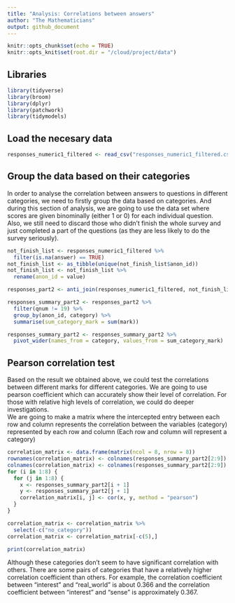 ```yaml
---
title: "Analysis: Correlations between answers"
author: "The Mathematicians"
output: github_document
---
```


```r
knitr::opts_chunk$set(echo = TRUE)
knitr::opts_knit$set(root.dir = "/cloud/project/data")
```

## Libraries

```r
library(tidyverse)
library(broom)
library(dplyr)
library(patchwork)
library(tidymodels)
```

## Load the necesary data

```r
responses_numeric1_filtered <- read_csv("responses_numeric1_filtered.csv")
```

## Group the data based on their categories

In order to analyse the correlation between answers to questions in different categories, we need to firstly group the data based on categories. And during this section of analysis, we are going to use the data set where scores are given binominally (either 1 or 0) for each individual question. Also, we still need to discard those who didn't finish the whole survey and just completed a part of the questions (as they are less likely to do the survey seriously).

```r
not_finish_list <- responses_numeric1_filtered %>%
  filter(is.na(answer) == TRUE) 
not_finish_list <- as_tibble(unique(not_finish_list$anon_id))
not_finish_list <- not_finish_list %>%
  rename(anon_id = value)

responses_part2 <- anti_join(responses_numeric1_filtered, not_finish_list, by = "anon_id")

responses_summary_part2 <- responses_part2 %>%
  filter(qnum != 19) %>%
  group_by(anon_id, category) %>%
  summarise(sum_category_mark = sum(mark))

responses_summary_part2 <- responses_summary_part2 %>%
  pivot_wider(names_from = category, values_from = sum_category_mark)

```
## Pearson correlation test

  Based on the result we obtained above, we could test the correlations between different marks for different categories. We are going to use pearson coefficient which can accurately show their level of correlation. For those with relative high levels of correlation, we could do deeper investigations.  
  We are going to make a matrix where the intercepted entry between each row and column represents the correlation between the variables (category) represented by each row and column (Each row and column will represent a category)

```r
correlation_matrix <- data.frame(matrix(ncol = 8, nrow = 8))
rownames(correlation_matrix) <- colnames(responses_summary_part2[2:9])
colnames(correlation_matrix) <- colnames(responses_summary_part2[2:9])
for (i in 1:8) {
  for (j in 1:8) {
    x <- responses_summary_part2[i + 1]
    y <- responses_summary_part2[j + 1]
    correlation_matrix[i, j] <- cor(x, y, method = "pearson")
  }
}

correlation_matrix <- correlation_matrix %>%
  select(-c("no_category"))
correlation_matrix <- correlation_matrix[-c(5),]

print(correlation_matrix)
```

  Although these categories don't seem to have significant correlation with others. There are some pairs of categories that have a relatively higher correlation coefficient than others. For example, the correlation coefficient between "interest" and "real_world" is about 0.366 and the correlation coefficient between "interest" and "sense" is approximately 0.367.
  
  